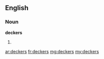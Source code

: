 ==English==

===Noun===
'''deckers'''

# {{plural of|decker}}

[[ar:deckers]]
[[fr:deckers]]
[[mg:deckers]]
[[my:deckers]]